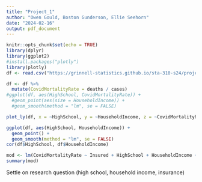 ```yaml
---
title: "Project_1"
author: "Owen Gould, Boston Gunderson, Ellie Seehorn"
date: "2024-02-16"
output: pdf_document
---
```


```r
knitr::opts_chunk$set(echo = TRUE)
library(dplyr)
library(ggplot2)
#install.packages("plotly")
library(plotly)
df <- read.csv("https://grinnell-statistics.github.io/sta-310-s24/projects/USStates.csv")
```

```r
df <- df %>%
  mutate(CovidMortalityRate = deaths / cases)
#ggplot(df, aes(HighSchool, CovidMortalityRate)) +
  #geom_point(aes(size = HouseholdIncome)) +
  #geom_smooth(method = "lm", se = FALSE)
```

```r
plot_ly(df, x = ~HighSchool, y = ~HouseholdIncome, z = ~CovidMortalityRate)
```

```r
ggplot(df, aes(HighSchool, HouseholdIncome)) +
  geom_point() +
  geom_smooth(method = "lm", se = FALSE)
cor(df$HighSchool, df$HouseholdIncome)
```

```r
mod <- lm(CovidMortalityRate ~ Insured + HighSchool + HouseholdIncome + Biden\Vote2020, data = df)
summary(mod)
```

Settle on research question (high school, household income, insurance)

